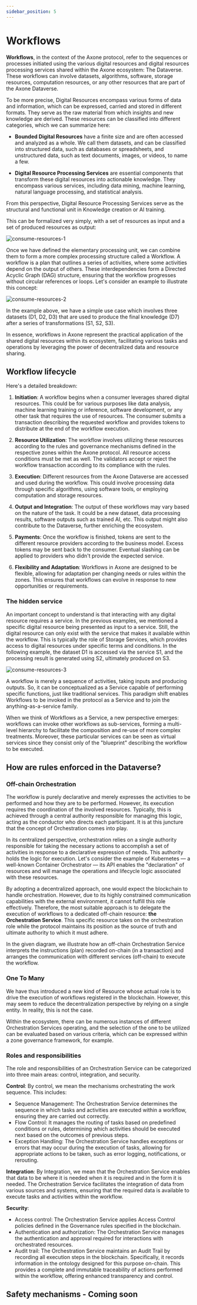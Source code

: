 ```yaml
---
sidebar_position: 5
---
```


# Workflows

**Workflows**, in the context of the Axone protocol, refer to the sequences or processes initiated using the various digital resources and digital resources processing services shared within the Axone ecosystem: The Dataverse. These workflows can involve datasets, algorithms, software, storage resources, computation resources, or any other resources that are part of the Axone Dataverse.

To be more precise, Digital Resources encompass various forms of data and information, which can be expressed, carried and stored in different formats. They serve as the raw material from which insights and new knowledge are derived. These resources can be classified into different categories, which we can summarize here:

- **Bounded Digital Resources** have a finite size and are often accessed and analyzed as a whole. We call them datasets, and can be classified into structured data, such as databases or spreadsheets, and unstructured data, such as text documents, images, or videos, to name a few.

- **Digital Resource Processing Services** are essential components that transform these digital resources into actionable knowledge. They encompass various services, including data mining, machine learning, natural language processing, and statistical analysis.

From this perspective, Digital Resource Processing Services serve as the structural and functional unit in Knowledge creation or AI training.

This can be formalized very simply, with a set of resources as input and a set of produced resources as output:

![consume-resources-1](/img/content/academy/consume-resources-1.webp)

Once we have defined the elementary processing unit, we can combine them to form a more complex processing structure called a Workflow.
A workflow is a plan that outlines a series of activities, where some activities depend on the output of others. These interdependencies form a Directed Acyclic Graph (DAG) structure, ensuring that the workflow progresses without circular references or loops.
Let's consider an example to illustrate this concept:

![consume-resources-2](/img/content/academy/consume-resources-2.webp)

In the example above, we have a simple use case which involves three datasets (D1, D2, D3) that are used to produce the final knowledge (D7) after a series of transformations (S1, S2, S3).

In essence, workflows in Axone represent the practical application of the shared digital resources within its ecosystem, facilitating various tasks and operations by leveraging the power of decentralized data and resource sharing.

## Workflow lifecycle

Here's a detailed breakdown:

1. **Initiation**: A workflow begins when a consumer leverages shared digital resources. This could be for various purposes like data analysis, machine learning training or inference, software development, or any other task that requires the use of resources. The consumer submits a transaction describing the requested workflow and provides tokens to distribute at the end of the workflow execution.

2. **Resource Utilization**: The workflow involves utilizing these resources according to the rules and governance mechanisms defined in the respective zones within the Axone protocol. All resource access conditions must be met as well. The validators accept or reject the workflow transaction according to its compliance with the rules.

3. **Execution**: Different resources from the Axone Dataverse are accessed and used during the workflow. This could involve processing data through specific algorithms, using software tools, or employing computation and storage resources.

4. **Output and Integration**: The output of these workflows may vary based on the nature of the task. It could be a new dataset, data processing results, software outputs such as trained AI, etc. This output might also contribute to the Dataverse, further enriching the ecosystem.

5. **Payments**: Once the workflow is finished, tokens are sent to the different resource providers according to the business model. Excess tokens may be sent back to the consumer. Eventual slashing can be applied to providers who didn't provide the expected service.

6. **Flexibility and Adaptation**: Workflows in Axone are designed to be flexible, allowing for adaptation per changing needs or rules within the zones. This ensures that workflows can evolve in response to new opportunities or requirements.

### The hidden service

An important concept to understand is that interacting with any digital resource requires a service. In the previous examples, we mentioned a specific digital resource being presented as input to a service. Still, the digital resource can only exist with the service that makes it available within the workflow. This is typically the role of Storage Services, which provides access to digital resources under specific terms and conditions.
In the following example, the dataset D1 is accessed via the service S1, and the processing result is generated using S2, ultimately produced on S3.

![consume-resources-3](/img/content/academy/consume-resources-3.webp)

A workflow is merely a sequence of activities, taking inputs and producing outputs. So, it can be conceptualized as a Service capable of performing specific functions, just like traditional services. This paradigm shift enables Workflows to be invoked in the protocol as a Service and to join the anything-as-a-service family.

When we think of Workflows as a Service, a new perspective emerges: workflows can invoke other workflows as sub-services, forming a multi-level hierarchy to facilitate the composition and re-use of more complex treatments. Moreover, these particular services can be seen as virtual services since they consist only of the "blueprint" describing the workflow to be executed.

## How are rules enforced in the Dataverse?

### Off-chain Orchestration

The workflow is purely declarative and merely expresses the activities to be performed and how they are to be performed. However, its execution requires the coordination of the involved resources. Typically, this is achieved through a central authority responsible for managing this logic, acting as the conductor who directs each participant. It is at this juncture that the concept of Orchestration comes into play.

In its centralized perspective, orchestration relies on a single authority responsible for taking the necessary actions to accomplish a set of activities in response to a declarative expression of needs. This authority holds the logic for execution. Let's consider the example of Kubernetes — a well-known Container Orchestrator — its API enables the "declaration" of resources and will manage the operations and lifecycle logic associated with these resources.

By adopting a decentralized approach, one would expect the blockchain to handle orchestration. However, due to its highly constrained communication capabilities with the external environment, it cannot fulfill this role effectively. Therefore, the most suitable approach is to delegate the execution of workflows to a dedicated off-chain resource: **the Orchestration Service**. This specific resource takes on the orchestration role while the protocol maintains its position as the source of truth and ultimate authority to which it must adhere.

In the given diagram, we illustrate how an off-chain Orchestration Service interprets the instructions (plan) recorded on-chain (in a transaction) and arranges the communication with different services (off-chain) to execute the workflow.

### One To Many

We have thus introduced a new kind of Resource whose actual role is to drive the execution of workflows registered in the blockchain. However, this may seem to reduce the decentralization perspective by relying on a single entity. In reality, this is not the case.

Within the ecosystem, there can be numerous instances of different Orchestration Services operating, and the selection of the one to be utilized can be evaluated based on various criteria, which can be expressed within a zone governance framework, for example.

### Roles and responsibilities

The role and responsibilities of an Orchestration Service can be categorized into three main areas: control, integration, and security.

**Control**: By control, we mean the mechanisms orchestrating the work sequence. This includes:

- Sequence Management: The Orchestration Service determines the sequence in which tasks and activities are executed within a workflow, ensuring they are carried out correctly.
- Flow Control: It manages the routing of tasks based on predefined conditions or rules, determining which activities should be executed next based on the outcomes of previous steps.
- Exception Handling: The Orchestration Service handles exceptions or errors that may occur during the execution of tasks, allowing for appropriate actions to be taken, such as error logging, notifications, or rerouting.

**Integration**: By Integration, we mean that the Orchestration Service enables that data to be where it is needed when it is required and in the form it is needed. The Orchestration Service facilitates the integration of data from various sources and systems, ensuring that the required data is available to execute tasks and activities within the workflow.

**Security**:

- Access control: The Orchestration Service applies Access Control policies defined in the Governance rules specified in the blockchain.
- Authentication and authorization: The Orchestration Service manages the authentication and approval required for interactions with orchestrated resources.
- Audit trail: The Orchestration Service maintains an Audit Trail by recording all execution steps in the blockchain. Specifically, it records information in the ontology designed for this purpose on-chain. This provides a complete and immutable traceability of actions performed within the workflow, offering enhanced transparency and control.

## Safety mechanisms - Coming soon
